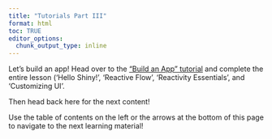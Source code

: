 ```yaml
---
title: "Tutorials Part III"
format: html
toc: TRUE
editor_options: 
  chunk_output_type: inline
---
```


Let's build an app! Head over to the <a href = "https://shiny.posit.co/r/getstarted/build-an-app/hello-shiny/getting-started.html" target = "_blank">"Build an App" tutorial</a> and complete the entire lesson ('Hello Shiny!', 'Reactive Flow', 'Reactivity Essentials', and 'Customizing UI'.

Then head back here for the next content!

Use the table of contents on the left or the arrows at the bottom of this page to navigate to the next learning material!